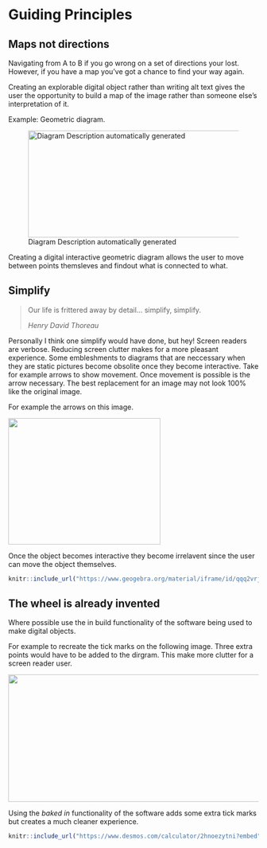 # Guiding Principles

## Maps not directions

Navigating from A to B if you go wrong on a set of directions your lost. However, if you have a map you've got a chance to find your way again. 

Creating an explorable digital object rather than writing alt text gives the user the opportunity to build a map of the image rather than someone else's interpretation of it.

Example: Geometric diagram.

![Diagram Description automatically
generated](./Final Report_img/media/image4.png){width="6.268055555555556in"
height="2.2381944444444444in"}

Creating a digital interactive geometric diagram allows the user to move between points themsleves and findout what is connected to what. 

## Simplify

> Our life is frittered away by detail... simplify, simplify.
>
> *Henry David Thoreau*

Personally I think one simplify would have done, but hey! Screen readers are verbose. Reducing screen clutter makes for a more pleasant experience. Some embleshments to diagrams that are neccessary when they are static pictures become obsolite once they become interactive. Take for example arrows to show movement. Once movement is possible is the arrow necessary. The best replacement for an image may not look 100% like the original image.

For example the arrows on this image.

![](./Final Report_img/media/image10.png){width="3.192361111111111in"
height="2.647222222222222in"}

Once the object becomes interactive they become irrelavent since the user can move the object themselves.

```r
knitr::include_url("https://www.geogebra.org/material/iframe/id/qqq2vrjp/width/1920/height/961/border/888888/sfsb/true/smb/false/stb/false/stbh/false/ai/false/asb/false/sri/false/rc/false/ld/false/sdz/false/ctl/false", height="300px")
```

## The wheel is already invented

Where possible use the in build functionality of the software being used to make digital objects. 

For example to recreate the tick marks on the following image. Three extra points would have to be added to the dirgram. This make more clutter for a screen reader user.

![](./Final Report_img/media/image1.png){width="6.268055555555556in"
height="2.6631944444444446in"}

Using the *baked in* functionality of the software adds some extra tick marks but creates a much cleaner experience.

```r
knitr::include_url("https://www.desmos.com/calculator/2hnoezytni?embed")
```